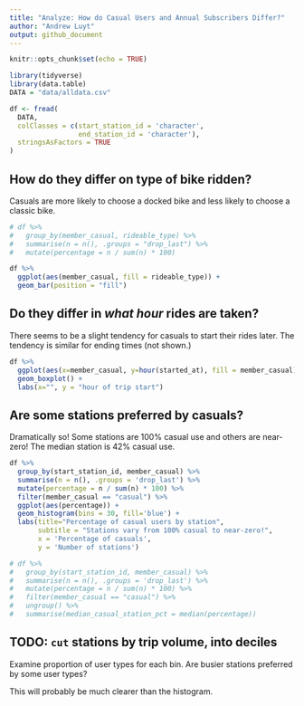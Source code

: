 ```yaml
---
title: "Analyze: How do Casual Users and Annual Subscribers Differ?"
author: "Andrew Luyt"
output: github_document
---
```


```r
knitr::opts_chunk$set(echo = TRUE)
```

```r
library(tidyverse)
library(data.table)
DATA = "data/alldata.csv"

df <- fread(
  DATA,
  colClasses = c(start_station_id = 'character',
                 end_station_id = 'character'),
  stringsAsFactors = TRUE
)

```

## How do they differ on type of bike ridden?
Casuals are more likely to choose a docked bike and less likely to choose a
classic bike.
```r
# df %>%
#   group_by(member_casual, rideable_type) %>%
#   summarise(n = n(), .groups = "drop_last") %>%
#   mutate(percentage = n / sum(n) * 100)

df %>%
  ggplot(aes(member_casual, fill = rideable_type)) +
  geom_bar(position = "fill")

```

## Do they differ in *what hour* rides are taken?
There seems to be a slight tendency for casuals to start their rides later.
The tendency is similar for ending times (not shown.)

```r
df %>% 
  ggplot(aes(x=member_casual, y=hour(started_at), fill = member_casual)) +
  geom_boxplot() +
  labs(x="", y = "hour of trip start")
```

## Are some stations preferred by casuals?
Dramatically so! Some stations are 100% casual use and others are near-zero!
The median station is 42% casual use.

```r
df %>% 
  group_by(start_station_id, member_casual) %>% 
  summarise(n = n(), .groups = 'drop_last') %>% 
  mutate(percentage = n / sum(n) * 100) %>% 
  filter(member_casual == "casual") %>% 
  ggplot(aes(percentage)) + 
  geom_histogram(bins = 30, fill='blue') +
  labs(title="Percentage of casual users by station",
       subtitle = "Stations vary from 100% casual to near-zero!",
       x = 'Percentage of casuals',
       y = 'Number of stations')

# df %>%
#   group_by(start_station_id, member_casual) %>%
#   summarise(n = n(), .groups = 'drop_last') %>%
#   mutate(percentage = n / sum(n) * 100) %>%
#   filter(member_casual == "casual") %>%
#   ungroup() %>%
#   summarise(median_casual_station_pct = median(percentage))
```

## TODO: `cut` stations by trip volume, into deciles
Examine proportion of user types for each bin.  Are busier stations preferred
by some user types?

This will probably be much clearer than the histogram.























